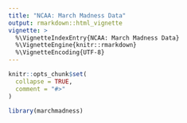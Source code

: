 ```yaml
---
title: "NCAA: March Madness Data"
output: rmarkdown::html_vignette
vignette: >
  %\VignetteIndexEntry{NCAA: March Madness Data}
  %\VignetteEngine{knitr::rmarkdown}
  %\VignetteEncoding{UTF-8}
---
```


```r
knitr::opts_chunk$set(
  collapse = TRUE,
  comment = "#>"
)
```

```r
library(marchmadness)
```
